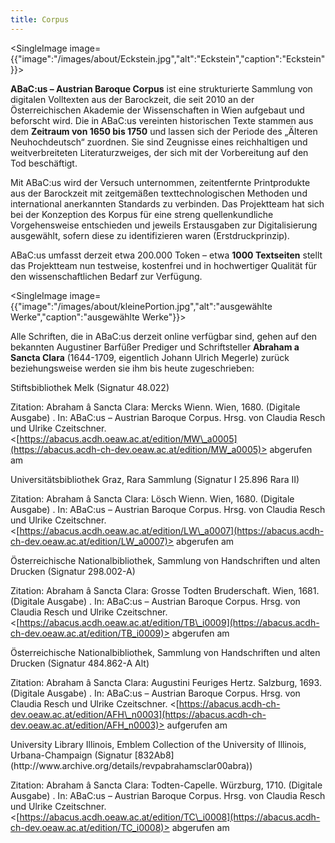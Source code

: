 ```yaml
---
title: Corpus
---
```

<SingleImage image={{"image":"/images/about/Eckstein.jpg","alt":"Eckstein","caption":"Eckstein"}}>

</SingleImage>

**ABaC:us – Austrian Baroque Corpus** ist eine strukturierte Sammlung von digitalen Volltexten aus der Barockzeit, die seit 2010 an der Österreichischen Akademie der Wissenschaften in Wien aufgebaut und beforscht wird. Die in ABaC:us vereinten historischen Texte stammen aus dem **Zeitraum von 1650 bis 1750** und lassen sich der Periode des „Älteren Neuhochdeutsch“ zuordnen. Sie sind Zeugnisse eines reichhaltigen und weitverbreiteten Literaturzweiges, der sich mit der Vorbereitung auf den Tod beschäftigt.

Mit ABaC:us wird der Versuch unternommen, zeitentfernte Printprodukte aus der Barockzeit mit zeitgemäßen texttechnologischen Methoden und international anerkannten Standards zu verbinden. Das Projektteam hat sich bei der Konzeption des Korpus für eine streng quellenkundliche Vorgehensweise entschieden und jeweils Erstausgaben zur Digitalisierung ausgewählt, sofern diese zu identifizieren waren (Erstdruckprinzip).

ABaC:us umfasst derzeit etwa 200.000 Token – etwa **1000 Textseiten** stellt das Projektteam nun testweise, kostenfrei und in hochwertiger Qualität für den wissenschaftlichen Bedarf zur Verfügung.

<SingleImage image={{"image":"/images/about/kleinePortion.jpg","alt":"ausgewählte Werke","caption":"ausgewählte Werke"}}>

</SingleImage>

Alle Schriften, die in ABaC:us derzeit online verfügbar sind, gehen auf den bekannten Augustiner Barfüßer Prediger und Schriftsteller **Abraham a Sancta Clara** (1644-1709, eigentlich Johann Ulrich Megerle) zurück beziehungsweise werden sie ihm bis heute zugeschrieben:

<TextImage text="Abraham â Sancta Clara: Mercks Wienn / Das ist Deß wütenden Todts ein vmbständige Beschreibung Jn Der berühmten Haubt vnd Kayserl. Residentz Statt in Oesterreich [...] . Gedruckt zu Wienn / bey Peter Paul Vivian / der löbl: Universitet Buchdrucker 1680." image="/images/corpus/Abraham-Mercks_Wienn.jpg" image_alt="Mercks Wienn" link="https://abacus.acdh-ch-dev.oeaw.ac.at/edition/MW_a0005">
  Stiftsbibliothek Melk (Signatur 48.022)

  Zitation: Abraham â Sancta Clara: Mercks Wienn. Wien, 1680. (Digitale Ausgabe) . In: ABaC:us – Austrian Baroque Corpus. Hrsg. von Claudia Resch und Ulrike Czeitschner. \<[https://abacus.acdh.oeaw.ac.at/edition/MW\_a0005](https://abacus.acdh-ch-dev.oeaw.ac.at/edition/MW_a0005)> abgerufen am&#x20;

  <CurrentDate>

  </CurrentDate>
</TextImage>

<TextImage text="Abraham â Sancta Clara: Lösch Wienn / Das ist Ein Bewögliche Anmahnung zu der Kays. Residentz=Statt Wienn in Oesterreich [...] Gedruckt zu Wien / bey Peter Paul Vivian / 1680." image="/images/corpus/Abraham-Loesch_Wienn.jpg" image_alt="Lösch Wienn" link="https://abacus.acdh-ch-dev.oeaw.ac.at/edition/LW_a0007">
  Universitätsbibliothek Graz, Rara Sammlung (Signatur I 25.896 Rara II)

  Zitation: Abraham â Sancta Clara: Lösch Wienn. Wien, 1680. (Digitale Ausgabe) . In: ABaC:us – Austrian Baroque Corpus. Hrsg. von Claudia Resch und Ulrike Czeitschner. \<[https://abacus.acdh.oeaw.ac.at/edition/LW\_a0007](https://abacus.acdh-ch-dev.oeaw.ac.at/edition/LW_a0007)> abgerufen am&#x20;

  <CurrentDate>

  </CurrentDate>
</TextImage>

<TextImage text="[Abraham â Sancta Clara]: Grosse Todten Bruderschaft / Das ist Ein kurtzer Entwurff Deß Sterblichen Lebens [...] Gedruckt im Jahr 1681." image="/images/corpus/Abraham-Todten_Bruderschaft.jpg" image_alt="Todten Bruderschaft" link="https://abacus.acdh-ch-dev.oeaw.ac.at/edition/TB_i0009">
  Österreichische Nationalbibliothek, Sammlung von Handschriften und alten Drucken (Signatur 298.002-A)

  Zitation: Abraham â Sancta Clara: Grosse Todten Bruderschaft. Wien, 1681. (Digitale Ausgabe) . In: ABaC:us – Austrian Baroque Corpus. Hrsg. von Claudia Resch und Ulrike Czeitschner. \<[https://abacus.acdh.oeaw.ac.at/edition/TB\_i0009](https://abacus.acdh-ch-dev.oeaw.ac.at/edition/TB_i0009)> abgerufen am&#x20;

  <CurrentDate>

  </CurrentDate>
</TextImage>

<TextImage text="Abraham â Sancta Clara: AUGUSTINI Feuriges Hertz Tragt Ein Hertzliches Mitleyden mit den armen im Feeg=Feuer Leydenden Seelen [...] Gedruckt zu Saltzburg bey Melchior Haan [...] Anno 1693." image="/images/corpus/Abraham-Augustini_feuriges_Hertz.jpg" image_alt="Augustini Feuriges Hertz" link="https://abacus.acdh-ch-dev.oeaw.ac.at/edition/AFH_n0003">
  Österreichische Nationalbibliothek, Sammlung von Handschriften und alten Drucken (Signatur 484.862-A Alt)

  Zitation: Abraham â Sancta Clara: Augustini Feuriges Hertz. Salzburg, 1693. (Digitale Ausgabe) . In: ABaC:us – Austrian Baroque Corpus. Hrsg. von Claudia Resch und Ulrike Czeitschner. \<[https://abacus.acdh-ch-dev.oeaw.ac.at/edition/AFH\_n0003](https://abacus.acdh-ch-dev.oeaw.ac.at/edition/AFH_n0003)> aufgerufen am&#x20;

  <CurrentDate>

  </CurrentDate>
</TextImage>

<TextImage text="[Abraham â Sancta Clara]: Besonders meublirt- und gezierte Todten=Capelle / Oder Allgemeiner Todten=Spiegel / [...] Nürnberg / Bey Christoph Weigel [...] Würtzburg / Druckts Marrtin Frantz Hertz. An. 1710." image="/images/corpus/Abraham-Todten_Capelle.jpg" image_alt="Todten-Capelle" link="https://abacus.acdh-ch-dev.oeaw.ac.at/edition/TC_i0008">
  University Library Illinois, Emblem Collection of the University of Illinois, Urbana-Champaign (Signatur [832Ab8](http://www.archive.org/details/revpabrahamsclar00abra))

  Zitation: Abraham â Sancta Clara: Todten-Capelle. Würzburg, 1710. (Digitale Ausgabe) . In: ABaC:us – Austrian Baroque Corpus. Hrsg. von Claudia Resch und Ulrike Czeitschner. \<[https://abacus.acdh.oeaw.ac.at/edition/TC\_i0008](https://abacus.acdh-ch-dev.oeaw.ac.at/edition/TC_i0008)> abgerufen am&#x20;

  <CurrentDate>

  </CurrentDate>
</TextImage>

